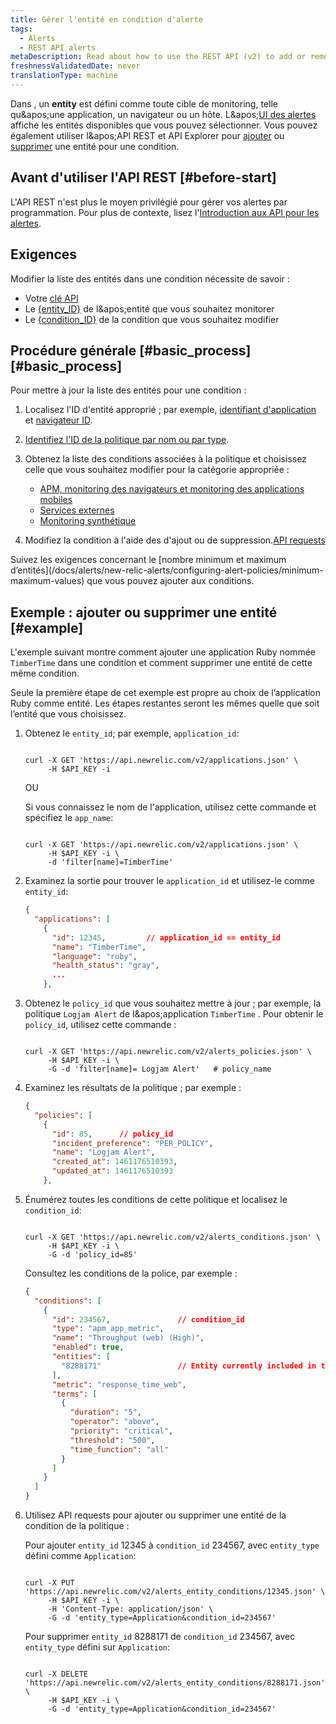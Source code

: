 ```yaml
---
title: Gérer l'entité en condition d'alerte
tags:
  - Alerts
  - REST API alerts
metaDescription: Read about how to use the REST API (v2) to add or remove apps and other entities from an alerts policy condition.
freshnessValidatedDate: never
translationType: machine
---
```


Dans <InlinePopover type="alerts" />, un <DNT>**entity**</DNT> est défini comme toute cible de monitoring, telle qu&amp;apos;une application, un navigateur ou un hôte. L&amp;apos;[UI des alertes](http://one.newrelic.com/alerts/) affiche les entités disponibles que vous pouvez sélectionner. Vous pouvez également utiliser l&amp;apos;API REST et API Explorer pour [ajouter](https://api.newrelic.com/docs/#/Alerts%20Entity%20Conditions/put_alerts_entity_conditions__entity_id__json) ou [supprimer](https://api.newrelic.com/docs/#/Alerts%20Entity%20Conditions/delete_alerts_entity_conditions__entity_id__json) une entité pour une condition.

## Avant d'utiliser l'API REST [#before-start]

L'API REST n'est plus le moyen privilégié pour gérer vos alertes par programmation. Pour plus de contexte, lisez l'[Introduction aux API pour les alertes](/docs/alerts/scale-automate/nerdgraph/nerdgraph-api-examples/).

## Exigences

Modifier la liste des entités dans une condition nécessite de savoir :

* Votre [clé API](/docs/apis/rest-api-v2/getting-started/introduction-new-relic-rest-api-v2#api_key)
* Le [\{entity\_ID}](/docs/new-relic-solutions/get-started/glossary/#entity) de l&amp;apos;entité que vous souhaitez monitorer
* Le [\{condition\_ID}](/docs/new-relic-solutions/get-started/glossary/#alert-condition) de la condition que vous souhaitez modifier

## Procédure générale [#basic\_process][#basic_process]

Pour mettre à jour la liste des entités pour une condition :

1. Localisez l'ID d'entité approprié ; par exemple, [identifiant d'application](/docs/apis/rest-api-v2/requirements/listing-host-instance-application-server-ids) et [navigateur ID](/docs/apis/rest-api-v2/browser-examples-v2/add-or-list-browser-apps-api-v2/).

2. [Identifiez l'ID de la politique par nom ou par type](/docs/alerts/scale-automate/rest-api/rest-api-calls-alerts/#alert-policies).

3. Obtenez la liste des conditions associées à la politique et choisissez celle que vous souhaitez modifier pour la catégorie appropriée :

   * [APM, monitoring des navigateurs et monitoring des applications mobiles](/docs/alerts/new-relic-alerts/rest-api-alerts/rest-api-calls-new-relic-alerts#conditions)
   * [Services externes](/docs/alerts/new-relic-alerts/rest-api-alerts/rest-api-calls-new-relic-alerts#ext-services-conditions)
   * [Monitoring synthétique](/docs/alerts/new-relic-alerts/rest-api-alerts/rest-api-calls-new-relic-alerts#synthetics-conditions)

4. Modifiez la condition à l'aide des d'ajout ou de suppression.[API requests](/docs/alerts/scale-automate/rest-api/rest-api-calls-alerts/#alert-entity-conditions)

<Callout variant="important">
  Suivez les exigences concernant le [nombre minimum et maximum d’entités](/docs/alerts/new-relic-alerts/configuring-alert-policies/minimum-maximum-values) que vous pouvez ajouter aux conditions.
</Callout>

## Exemple : ajouter ou supprimer une entité [#example]

L'exemple suivant montre comment ajouter une application Ruby nommée `TimberTime` dans une condition et comment supprimer une entité de cette même condition.

Seule la première étape de cet exemple est propre au choix de l’application Ruby comme entité. Les étapes restantes seront les mêmes quelle que soit l’entité que vous choisissez.

1. Obtenez le `entity_id`; par exemple, `application_id`:

   ```shell

   curl -X GET 'https://api.newrelic.com/v2/applications.json' \
        -H $API_KEY -i
   ```

   OU

   Si vous connaissez le nom de l'application, utilisez cette commande et spécifiez le `app_name`:

   ```shell

   curl -X GET 'https://api.newrelic.com/v2/applications.json' \
        -H $API_KEY -i \
        -d 'filter[name]=TimberTime'
   ```

2. Examinez la sortie pour trouver le `application_id` et utilisez-le comme `entity_id`:

   ```json
   {
     "applications": [
       {
         "id": 12345,         // application_id == entity_id
         "name": "TimberTime",
         "language": "ruby",
         "health_status": "gray",
         ...
       },
   ```

3. Obtenez le `policy_id` que vous souhaitez mettre à jour ; par exemple, la politique `Logjam Alert` de l&amp;apos;application `TimberTime` . Pour obtenir le `policy_id`, utilisez cette commande :

   ```shell

   curl -X GET 'https://api.newrelic.com/v2/alerts_policies.json' \
        -H $API_KEY -i \
        -G -d 'filter[name]= Logjam Alert'   # policy_name
   ```

4. Examinez les résultats de la politique ; par exemple :

   ```json
   {
     "policies": [
       {
         "id": 85,      // policy_id
         "incident_preference": "PER_POLICY",
         "name": "Logjam Alert",
         "created_at": 1461176510393,
         "updated_at": 1461176510393
       },
   ```

5. Énumérez toutes les conditions de cette politique et localisez le `condition_id`:

   ```shell

   curl -X GET 'https://api.newrelic.com/v2/alerts_conditions.json' \
        -H $API_KEY -i \
        -G -d 'policy_id=85'
   ```

   Consultez les conditions de la police, par exemple :

   ```json
   {
     "conditions": [
       {
         "id": 234567,               // condition_id
         "type": "apm_app_metric",
         "name": "Throughput (web) (High)",
         "enabled": true,
         "entities": [
           "8288171"                 // Entity currently included in the policy
         ],
         "metric": "response_time_web",
         "terms": [
           {
             "duration": "5",
             "operator": "above",
             "priority": "critical",
             "threshold": "500",
             "time_function": "all"
           }
         ]
       }
     ]
   }
   ```

6. Utilisez API requests pour ajouter ou supprimer une entité de la condition de la politique :

   Pour ajouter `entity_id` 12345 à `condition_id` 234567, avec `entity_type` défini comme `Application`:

   ```shell

   curl -X PUT 'https://api.newrelic.com/v2/alerts_entity_conditions/12345.json' \
        -H $API_KEY -i \
        -H 'Content-Type: application/json' \
        -G -d 'entity_type=Application&condition_id=234567'
   ```

   Pour supprimer `entity_id` 8288171 de `condition_id` 234567, avec `entity_type` défini sur `Application`:

   ```shell

   curl -X DELETE 'https://api.newrelic.com/v2/alerts_entity_conditions/8288171.json' \
        -H $API_KEY -i \
        -G -d 'entity_type=Application&condition_id=234567'
   ```